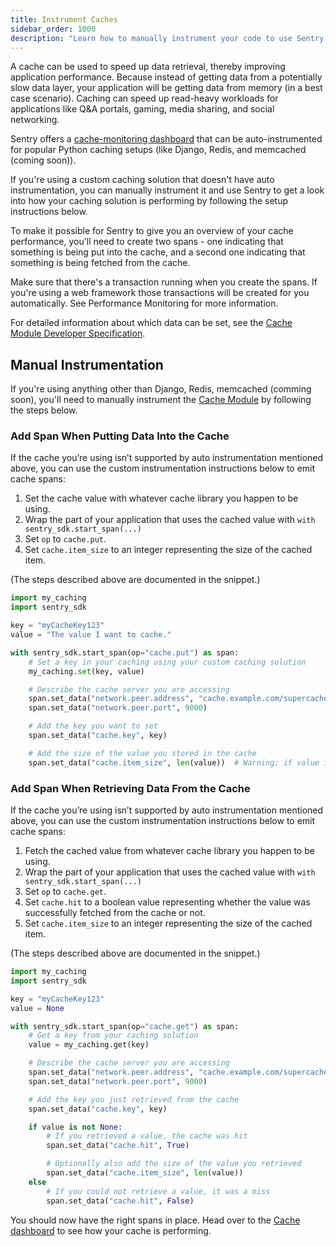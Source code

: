 ```yaml
---
title: Instrument Caches
sidebar_order: 1000
description: "Learn how to manually instrument your code to use Sentry's Caches module. "
---
```

A cache can be used to speed up data retrieval, thereby improving application performance. Because instead of getting data from a potentially slow data layer, your application will be getting data from memory (in a best case scenario). Caching can speed up read-heavy workloads for applications like Q&A portals, gaming, media sharing, and social networking.

Sentry offers a [cache-monitoring dashboard](https://sentry.io/orgredirect/organizations/:orgslug/performance/caches/) that can be auto-instrumented for popular Python caching setups (like <PlatformLink to="/integrations/django/">Django</PlatformLink>, <PlatformLink to="/integrations/redis/">Redis</PlatformLink>, and memcached (coming soon)).

If you're using a custom caching solution that doesn't have auto instrumentation, you can manually instrument it and use Sentry to get a look into how your caching solution is performing by following the setup instructions below.

To make it possible for Sentry to give you an overview of your cache performance, you'll need to create two spans - one indicating that something is being put into the cache, and a second one indicating that something is being fetched from the cache.

Make sure that there's a transaction running when you create the spans. If you're using a web framework those transactions will be created for you automatically. See <PlatformLink to="/performance/">Performance Monitoring</PlatformLink> for more information.

For detailed information about which data can be set, see the [Cache Module Developer Specification](https://develop.sentry.dev/sdk/performance/modules/caches/).

## Manual Instrumentation

If you're using anything other than <PlatformLink to="/integrations/django/">Django</PlatformLink>, <PlatformLink to="/integrations/redis/">Redis</PlatformLink>,  memcached (comming soon), you'll need to manually instrument the [Cache Module]((https://sentry.io/orgredirect/organizations/:orgslug/performance/caches/)) by following the steps below.

### Add Span When Putting Data Into the Cache

If the cache you’re using isn’t supported by auto instrumentation mentioned above, you can use the custom instrumentation instructions below to emit cache spans:

1. Set the cache value with whatever cache library you happen to be using.
2. Wrap the part of your application that uses the cached value with  `with sentry_sdk.start_span(...)`
3. Set `op` to `cache.put`.
4. Set `cache.item_size` to an integer representing the size of the cached item.

(The steps described above are documented in the snippet.)

```python
import my_caching
import sentry_sdk

key = "myCacheKey123"
value = "The value I want to cache."

with sentry_sdk.start_span(op="cache.put") as span:
    # Set a key in your caching using your custom caching solution
    my_caching.set(key, value)

    # Describe the cache server you are accessing
    span.set_data("network.peer.address", "cache.example.com/supercache")
    span.set_data("network.peer.port", 9000)

    # Add the key you want to set
    span.set_data("cache.key", key)

    # Add the size of the value you stored in the cache
    span.set_data("cache.item_size", len(value))  # Warning: if value is very big this could use lots of memory
```


### Add Span When Retrieving Data From the Cache

If the cache you’re using isn’t supported by auto instrumentation mentioned above, you can use the custom instrumentation instructions below to emit cache spans:

1. Fetch the cached value from whatever cache library you happen to be using.
2. Wrap the part of your application that uses the cached value with  `with sentry_sdk.start_span(...)`
3. Set `op` to `cache.get`.
4. Set `cache.hit` to a boolean value representing whether the value was successfully fetched from the cache or not.
5. Set `cache.item_size` to an integer representing the size of the cached item.

(The steps described above are documented in the snippet.)

```python
import my_caching
import sentry_sdk

key = "myCacheKey123"
value = None

with sentry_sdk.start_span(op="cache.get") as span:
    # Get a key from your caching solution
    value = my_caching.get(key)

    # Describe the cache server you are accessing
    span.set_data("network.peer.address", "cache.example.com/supercache")
    span.set_data("network.peer.port", 9000)

    # Add the key you just retrieved from the cache
    span.set_data("cache.key", key)

    if value is not None:
        # If you retrieved a value, the cache was hit
        span.set_data("cache.hit", True)

        # Optionally also add the size of the value you retrieved
        span.set_data("cache.item_size", len(value))
    else
        # If you could not retrieve a value, it was a miss
        span.set_data("cache.hit", False)
```

You should now have the right spans in place. Head over to the [Cache dashboard](https://sentry.io/orgredirect/organizations/:orgslug/performance/caches/) to see how your cache is performing.
